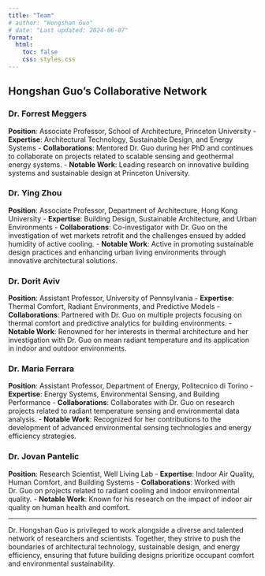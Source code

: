 ```yaml
---
title: "Team"
# author: "Hongshan Guo"
# date: "Last updated: 2024-06-07"
format:
  html:
    toc: false
    css: styles.css
---
```


## Hongshan Guo's Collaborative Network

### Dr. Forrest Meggers
**Position**: Associate Professor, School of Architecture, Princeton University
- **Expertise**: Architectural Technology, Sustainable Design, and Energy Systems
- **Collaborations**: Mentored Dr. Guo during her PhD and continues to collaborate on projects related to scalable sensing and geothermal energy systems.
- **Notable Work**: Leading research on innovative building systems and sustainable design at Princeton University.

### Dr. Ying Zhou
**Position**: Associate Professor, Department of Architecture, Hong Kong University
- **Expertise**: Building Design, Sustainable Architecture, and Urban Environments
- **Collaborations**: Co-investigator with Dr. Guo on the investigation of wet markets retrofit and the challenges ensued by added humidity of active cooling.
- **Notable Work**: Active in promoting sustainable design practices and enhancing urban living environments through innovative architectural solutions.

### Dr. Dorit Aviv
**Position**: Assistant Professor, University of Pennsylvania
- **Expertise**: Thermal Comfort, Radiant Environments, and Predictive Models
- **Collaborations**: Partnered with Dr. Guo on multiple projects focusing on thermal comfort and predictive analytics for building environments.
- **Notable Work**: Renowned for her interests in thermal architecture and her investigation with Dr. Guo on mean radiant temperature and its application in indoor and outdoor environments.

### Dr. Maria Ferrara
**Position**: Assistant Professor, Department of Energy, Politecnico di Torino
- **Expertise**: Energy Systems, Environmental Sensing, and Building Performance
- **Collaborations**: Collaborates with Dr. Guo on research projects related to radiant temperature sensing and environmental data analysis.
- **Notable Work**: Recognized for her contributions to the development of advanced environmental sensing technologies and energy efficiency strategies.


### Dr. Jovan Pantelic
**Position**: Research Scientist, Well Living Lab
- **Expertise**: Indoor Air Quality, Human Comfort, and Building Systems
- **Collaborations**: Worked with Dr. Guo on projects related to radiant cooling and indoor environmental quality.
- **Notable Work**: Known for his research on the impact of indoor air quality on human health and comfort.

---

Dr. Hongshan Guo is privileged to work alongside a diverse and talented network of researchers and scientists. Together, they strive to push the boundaries of architectural technology, sustainable design, and energy efficiency, ensuring that future building designs prioritize occupant comfort and environmental sustainability.
